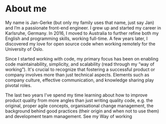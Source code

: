 
# About me

My name is Jan-Gerke (but only my family uses that name, just say Jan) and I’m
a passionate front-end engineer. I grew up and started my career in Karlsruhe,
Germany. In 2016, I moved to Australia to further refine both my English and
programming skills, working full-time. A few years later, I discovered my love
for open source code when working remotely for the University of Oslo.

Since I started working with code, my primary focus has been on enabling code
maintainability, simplicity, and scalability (read through my “way of
working”). It's crucial to recognize that fostering a successful product or
company involves more than just technical aspects. Elements such as company
culture, effective communication, and knowledge sharing play pivotal roles.

The last two years I've spend my time learning about how to improve product
quality from more angles than just writing quality code, e.g. the original,
proper agile concepts, organisational change management, the background behind
good practices (their origin and when not to use them) and development team
management. See my <Link href="/way-of-working">Way of working</Link>
